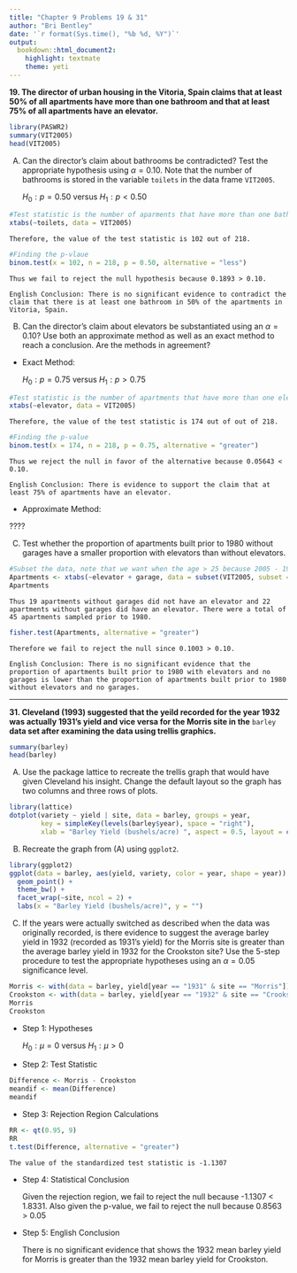 ```yaml
---
title: "Chapter 9 Problems 19 & 31"
author: "Bri Bentley"
date: '`r format(Sys.time(), "%b %d, %Y")`'
output: 
  bookdown::html_document2: 
    highlight: textmate
    theme: yeti
---
```


**19. The director of urban housing in the Vitoria, Spain claims that at least 50% of all apartments have more than one bathroom and that at least 75% of all apartments have an elevator.**

```r
library(PASWR2)
summary(VIT2005)
head(VIT2005)
```

A) Can the director's claim about bathrooms be contradicted? Test the appropriate hypothesis using $\alpha = 0.10$. Note that the number of bathrooms is stored in the variable `toilets` in the data frame `VIT2005`.

      $H_0: p = 0.50$ versus $H_1: p < 0.50$
      
```r
#Test statistic is the number of aparments that have more than one bathroom
xtabs(~toilets, data = VIT2005)
```

    Therefore, the value of the test statistic is 102 out of 218.

```r
#Finding the p-vlaue
binom.test(x = 102, n = 218, p = 0.50, alternative = "less")
```

    Thus we fail to reject the null hypothesis because 0.1893 > 0.10.

    English Conclusion: There is no significant evidence to contradict the claim that there is at least one bathroom in 50% of the apartments in Vitoria, Spain.


B) Can the director's claim about elevators be substantiated using an $\alpha = 0.10$? Use both an approximate method as well as an exact method to reach a conclusion. Are the methods in agreement?

  * Exact Method:
  
    $H_0: p = 0.75$ versus $H_1: p > 0.75$
      
```r
#Test statistic is the number of apartments that have more than one elevator
xtabs(~elevator, data = VIT2005)
```

    Therefore, the value of the test statistic is 174 out of out of 218.
    
```r
#Finding the p-value
binom.test(x = 174, n = 218, p = 0.75, alternative = "greater")
```

    Thus we reject the null in favor of the alternative because 0.05643 < 0.10.
    
    English Conclusion: There is evidence to support the claim that at least 75% of apartments have an elevator.
    
  * Approximate Method:
  
  ????
  
C) Test whether the proportion of apartments built prior to 1980 without garages have a smaller proportion with elevators than without elevators.

```r
#Subset the data, note that we want when the age > 25 because 2005 - 1980 is 25 so that will give us all the data prior to 1980
Apartments <- xtabs(~elevator + garage, data = subset(VIT2005, subset = age > 25))
Apartments
```

    Thus 19 apartments without garages did not have an elevator and 22 apartments without garages did have an elevator. There were a total of 45 apartments sampled prior to 1980.

```r
fisher.test(Apartments, alternative = "greater")
```

    Therefore we fail to reject the null since 0.1003 > 0.10.
    
    English Conclusion: There is no significant evidence that the proportion of apartments built prior to 1980 with elevators and no garages is lower than the proportion of apartments built prior to 1980 without elevators and no garages.
    
---    
    
**31. Cleveland (1993) suggested that the yeild recorded for the year 1932 was actually 1931's yield and vice versa for the Morris site in the** `barley` **data set after examining the data using trellis graphics.**

```r
summary(barley)
head(barley)
```

A) Use the package lattice to recreate the trellis graph that would have given Cleveland his insight. Change the default layout so the graph has two columns and three rows of plots.

```r
library(lattice)
dotplot(variety ~ yield | site, data = barley, groups = year,
        key = simpleKey(levels(barley$year), space = "right"),
        xlab = "Barley Yield (bushels/acre) ", aspect = 0.5, layout = c(2,3), ylab=NULL)
```

B) Recreate the graph from (A) using `ggplot2`.

```r
library(ggplot2)
ggplot(data = barley, aes(yield, variety, color = year, shape = year)) +
  geom_point() +
  theme_bw() +
  facet_wrap(~site, ncol = 2) +
  labs(x = "Barley Yield (bushels/acre)", y = "")
```

C) If the years were actually switched as described when the data was originally recorded, is there evidence to suggest the average barley yield in 1932 (recorded as 1931's yield) for the Morris site is greater than the average barley yield in 1932 for the Crookston site? Use the 5-step procedure to test the appropriate hypotheses using an $\alpha = 0.05$ significance level.

```r
Morris <- with(data = barley, yield[year == "1931" & site == "Morris"])
Crookston <- with(data = barley, yield[year == "1932" & site == "Crookston"])
Morris
Crookston
```

  * Step 1:  Hypotheses
    
    $H_0: \mu = 0$ versus $H_1: \mu > 0$

  * Step 2: Test Statistic
  
```r
Difference <- Morris - Crookston
meandif <- mean(Difference)
meandif
```

  * Step 3: Rejection Region Calculations
  
```r
RR <- qt(0.95, 9)
RR
t.test(Difference, alternative = "greater")
```

    The value of the standardized test statistic is -1.1307
    
  * Step 4: Statistical Conclusion
  
    Given the rejection region, we fail to reject the null because -1.1307 < 1.8331.
    Also given the p-value, we fail to reject the null because 0.8563 > 0.05
    
  * Step 5: English Conclusion
    
    There is no significant evidence that shows the 1932 mean barley yield for Morris is greater than the 1932 mean barley yield for Crookston.





